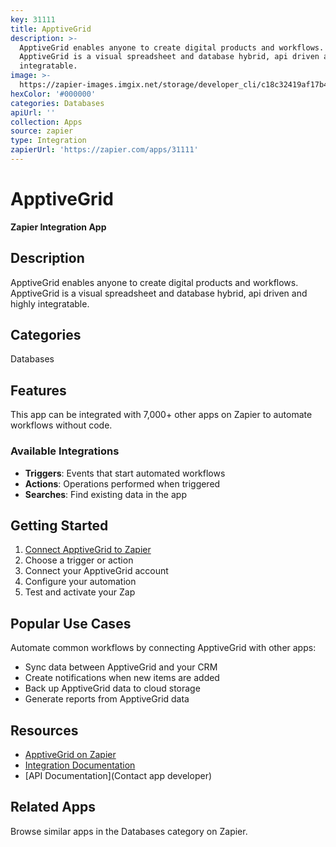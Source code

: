 ```yaml
---
key: 31111
title: ApptiveGrid
description: >-
  ApptiveGrid enables anyone to create digital products and workflows.
  ApptiveGrid is a visual spreadsheet and database hybrid, api driven and highly
  integratable.
image: >-
  https://zapier-images.imgix.net/storage/developer_cli/c18c32419af17b47cb0f33fc2f107e5d_2.png?auto=format%2Ccompress&ixlib=python-3.0.0&q=50
hexColor: '#000000'
categories: Databases
apiUrl: ''
collection: Apps
source: zapier
type: Integration
zapierUrl: 'https://zapier.com/apps/31111'
---
```

# ApptiveGrid

**Zapier Integration App**

## Description

ApptiveGrid enables anyone to create digital products and workflows. ApptiveGrid is a visual spreadsheet and database hybrid, api driven and highly integratable.

## Categories

Databases

## Features

This app can be integrated with 7,000+ other apps on Zapier to automate workflows without code.

### Available Integrations

- **Triggers**: Events that start automated workflows
- **Actions**: Operations performed when triggered
- **Searches**: Find existing data in the app

## Getting Started

1. [Connect ApptiveGrid to Zapier](https://zapier.com/apps/31111)
2. Choose a trigger or action
3. Connect your ApptiveGrid account
4. Configure your automation
5. Test and activate your Zap

## Popular Use Cases

Automate common workflows by connecting ApptiveGrid with other apps:

- Sync data between ApptiveGrid and your CRM
- Create notifications when new items are added
- Back up ApptiveGrid data to cloud storage
- Generate reports from ApptiveGrid data

## Resources

- [ApptiveGrid on Zapier](https://zapier.com/apps/31111)
- [Integration Documentation](https://zapier.com/apps/31111/integrations)
- [API Documentation](Contact app developer)

## Related Apps

Browse similar apps in the Databases category on Zapier.
